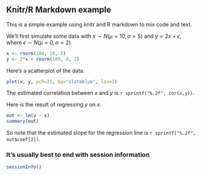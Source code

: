 <link href="http://kevinburke.bitbucket.org/markdowncss/markdown.css" rel="stylesheet"></link>
<link href="http://www.biostat.wisc.edu/~kbroman/markdown_modified.css" rel="stylesheet"></link>

## Knitr/R Markdown example

This is a simple example using knitr and R markdown to mix code and
text.

We'll first simulate some data with $x \sim N(\mu=10, \sigma=5)$ and
$y = 2x + \epsilon$, where $\epsilon \sim N(\mu=0, \sigma=2)$.

```r
x <- rnorm(100, 10, 5)
y <- 2*x + rnorm(100, 0, 2)
```

Here's a scatterplot of the data.

```r
plot(x, y, pch=21, bg="slateblue", las=1)
```

The estimated correlation between $x$ and $y$ is
`r sprintf("%.2f", cor(x,y))`.

Here is the result of regressing $y$ on $x$.

```r
out <- lm(y ~ x)
summary(out)
```

So note that the estimated slope for the regression line is
`r sprintf("%.2f", out$coef[2])`.

### It's usually best to end with session information

```r
sessionInfo()
```

